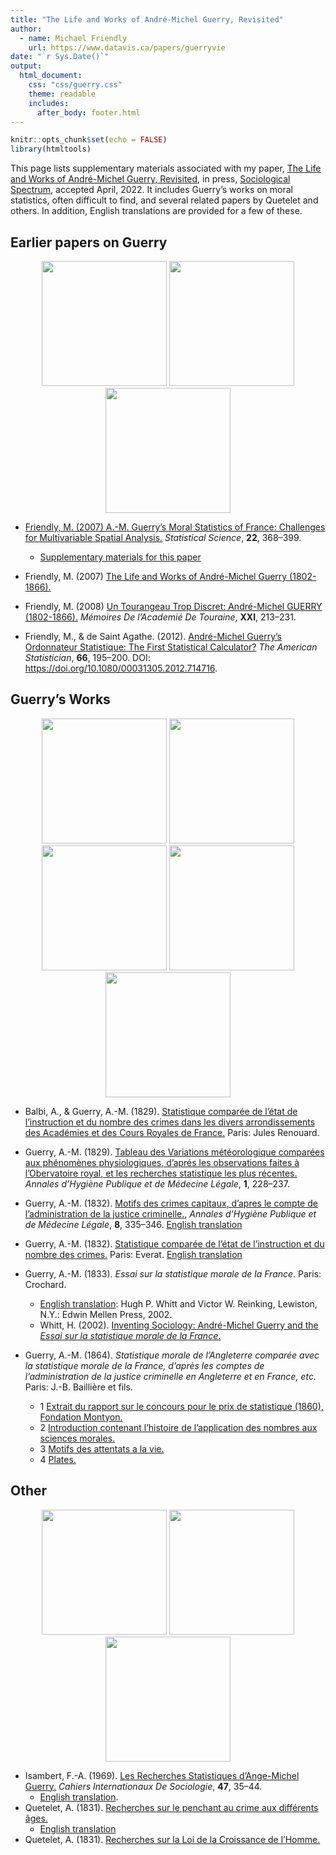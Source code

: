 ```yaml
---
title: "The Life and Works of André-Michel Guerry, Revisited"
author:
  - name: Michael Friendly 
    url: https://www.datavis.ca/papers/guerryvie
date: "`r Sys.Date()`"
output: 
  html_document:
    css: "css/guerry.css"
    theme: readable
    includes:
      after_body: footer.html
---
```


```r
knitr::opts_chunk$set(echo = FALSE)
library(htmltools)
```

This page lists supplementary materials associated with my paper,
[The Life and Works of André-Michel Guerry, Revisited](GuerryLife3.pdf),
in press, [Sociological Spectrum](https://www.tandfonline.com/journals/usls20), accepted April, 2022.
It includes Guerry's works on moral statistics, often difficult to find,
and several related papers by Quetelet and others.
In addition, English translations are provided for a few of these.

## Earlier papers on Guerry

<div style="text-align:center">
<a href="http://www.datavis.ca/papers/guerry-STS241.pdf"><img src="thumbs/Friendly2007-STS.png" height=200px></a>
<a href="A.M.Guerry-Tours.pdf"><img src="thumbs/A.M.Guerry-Tours.png" height=200px>
<a href="https://www.datavis.ca/papers/ordonnateur/ordonnateur-published.pdf"><img src="thumbs/Friendly2012-ordonnateur.png" height=200px>
</div>


<!-- ![Friendly2007-STS](thumbs/Friendly2007-STS.png){height=200px}  -->
<!-- ![](thumbs/Friendly2012-ordonnateur.png){height=200px} -->

* Friendly, M. (2007) [A.-M. Guerry’s Moral Statistics of France: Challenges for Multivariable Spatial Analysis.](http://www.datavis.ca/papers/guerry-STS241.pdf) 
_Statistical Science_, **22**, 368–399.
  + [Supplementary materials for this paper](https://www.datavis.ca/gallery/guerry/)

* Friendly, M. (2007) [The Life and Works of André-Michel Guerry (1802-1866).](GuerryLife.pdf)

* Friendly, M. (2008) [Un Tourangeau Trop Discret: André-Michel GUERRY (1802-1866).](A.M.Guerry-Tours.pdf)
_Mémoires De l’Academié De Touraine_, **XXI**, 213–231.

* Friendly, M., & de Saint Agathe. (2012). [André-Michel Guerry’s Ordonnateur Statistique: The First Statistical Calculator?](https://www.datavis.ca/papers/ordonnateur/ordonnateur-published.pdf)
_The American Statistician_, **66**, 195–200. DOI: <https://doi.org/10.1080/00031305.2012.714716>.

## Guerry's Works

<div style="text-align:center">
<a href="Balbi_Guerry-1829.jpg"><img src="thumbs/Balbi_Guerry-1829.png" height=200px></a>
<a href="Guerry1832-motives.pdf"><img src="thumbs/Guerry1832-motives.png" height=200px></a>
<a href="Guerry1832-instruction-crime.pdf"><img src="thumbs/Guerry1832-instruction.png" height=200px></a>
<a href="Guerry1833-Whitt-translation.pdf"><img src="thumbs/Guerry1833-Whitt-cover.jpg" height=200px></a>
<a href="Guerry1864-2-introduction.pdf"><img src="thumbs/Guerry1864-cover-sm.png" height=200px></a>
</div>

* Balbi, A., & Guerry, A.-M. (1829). [Statistique comparée de l’état de l’instruction et du nombre des crimes dans les divers arrondissements des Académies et des Cours Royales de France.](Balbi_Guerry-1829.jpg) Paris: Jules Renouard. 

* Guerry, A.-M. (1829). [Tableau des Variations météorologique comparées aux phénomènes physiologiques, d’aprés les observations faites à l’Obervatoire royal, et les recherches statistique les plus récentes.](Guerry1829-variations.pdf) 
_Annales d’Hygiène Publique et de Médecine Légale_, **1**, 228–237.

* Guerry, A.-M. (1832). [Motifs des crimes capitaux, d'apres le compte de l'administration de la justice criminelle.](Guerry1832-motives.pdf),
_Annales d’Hygiène Publique et de Médecine Légale_, **8**, 335–346. [English translation](Guerry1832-motives-English.docx)

* Guerry, A.-M. (1832). [Statistique comparée de l'état de l'instruction et du nombre des crimes.](Guerry1832-instruction-crime.pdf)
Paris: Everat. [English translation](Guerry1832-instruction-crime-English.docx)

* Guerry, A.-M. (1833). _Essai sur la statistique morale de la France_. Paris: Crochard.
  + [English translation](Guerry1833-Whitt-translation.pdf): Hugh P. Whitt and Victor W. Reinking, Lewiston, N.Y.: Edwin Mellen Press, 2002.
  + Whitt, H. (2002). [Inventing Sociology: André-Michel Guerry and the _Essai sur la statistique morale de la France_.](Guerry1833-Whitt-intro.pdf)
  
* Guerry, A.-M. (1864). _Statistique morale de l’Angleterre comparée avec la statistique morale de la France, d’après les comptes de l’administration de la justice criminelle en Angleterre et en France, etc._ 
Paris: J.-B. Baillière et fils. 
  * 1 [Extrait	du rapport sur le concours pour le prix de statistique (1860), Fondation Montyon.](Guerry1864-1-reports.pdf)
  * 2 [Introduction contenant l'histoire de l'application des nombres aux sciences morales.](Guerry1864-2-introduction-reduced.pdf)
  * 3 [Motifs des attentats a la vie.](Guerry1864-3-motives.pdf)
  * 4 [Plates.](Guerry1864-4-plates.pdf)

## Other

<div style="text-align:center">
<a href="Isambert-Guerry.pdf"><img src="thumbs/Isambert-Guerry.png" height=200px></a>
<a href="Quetelet1831-translation.pdf"><img src="thumbs/Quetelet1831-translation.png" height=200px></a>
<a href="Quetelet1831-growth.pdf"><img src="thumbs/Quetelet1831-growth.png" height=200px></a>
</div>

* Isambert, F.-A. (1969). [Les Recherches Statistiques d’Ange-Michel Guerry.](Isambert-Guerry.pdf) 
_Cahiers Internationaux De Sociologie_, **47**, 35–44.
  + [English translation](Isambert-English.docx).

* Quetelet, A. (1831). [Recherches sur le penchant au crime aux différents âges.](Quetelet1831-crime.pdf)
  + [English translation](Quetelet1831-translation.pdf)

* Quetelet, A. (1831). [Recherches sur la Loi de la Croissance de l’Homme.](Quetelet1831-growth.pdf)




